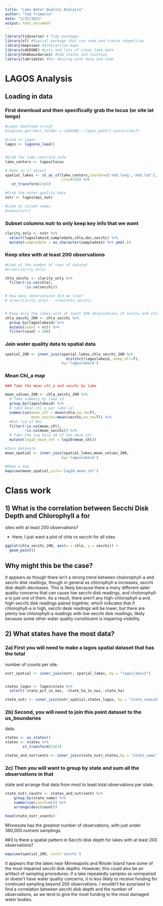 ```yaml
---
title: "Lake Water Quality Analysis"
author: "Tad Trimarco"
date: "2/22/2022"
output: html_document
---
```




```r
library(tidyverse) # Tidy packages
library(sf) #Spatial package that can read and create shapefiles 
library(mapview) #Interactive maps
library(LAGOSNE) #Lots and lots of clean lake data
library(USAboundaries) #USA states and counties
library(lubridate) #For dealing with date and time
```


# LAGOS Analysis


## Loading in data


### First download and then specifically grab the locus (or site lat longs)
```r
#Lagos download script
#lagosne_get(dest_folder = LAGOSNE:::lagos_path(),overwrite=T)

#Load in lagos
lagos <- lagosne_load()


#Grab the lake centroid info
lake_centers <- lagos$locus

# Make an sf object 
spatial_lakes <- st_as_sf(lake_centers,coords=c('nhd_long','nhd_lat'),
                          crs=4326) %>%
   st_transform(2163)

#Grab the water quality data
nutr <- lagos$epi_nutr

#Look at column names
#names(nutr)
```

### Subset columns nutr to only keep key info that we want


```r
clarity_only <- nutr %>%
  select(lagoslakeid,sampledate,chla,doc,secchi) %>%
  mutate(sampledate = as.character(sampledate) %>% ymd(.))

```


### Keep sites with at least 200 observations 

```r

#Look at the number of rows of dataset
#nrow(clarity_only)

chla_secchi <- clarity_only %>%
  filter(!is.na(chla),
         !is.na(secchi))

# How many observatiosn did we lose?
# nrow(clarity_only) - nrow(chla_secchi)


# Keep only the lakes with at least 200 observations of secchi and chla
chla_secchi_200 <- chla_secchi %>%
  group_by(lagoslakeid) %>%
  mutate(count = n()) %>%
  filter(count > 200)


```


### Join water quality data to spatial data

```r
spatial_200 <- inner_join(spatial_lakes,chla_secchi_200 %>%
                            distinct(lagoslakeid,.keep_all=T),
                          by='lagoslakeid')


```

### Mean Chl_a map

```r
### Take the mean chl_a and secchi by lake

mean_values_200 <- chla_secchi_200 %>%
  # Take summary by lake id
  group_by(lagoslakeid) %>%
  # take mean chl_a per lake id
  summarize(mean_chl = mean(chla,na.rm=T),
            mean_secchi=mean(secchi,na.rm=T)) %>%
  #Get rid of NAs
  filter(!is.na(mean_chl),
         !is.na(mean_secchi)) %>%
  # Take the log base 10 of the mean_chl
  mutate(log10_mean_chl = log10(mean_chl))

#Join datasets
mean_spatial <- inner_join(spatial_lakes,mean_values_200,
                          by='lagoslakeid') 

#Make a map
mapview(mean_spatial,zcol='log10_mean_chl')
```


# Class work

## 1) What is the correlation between Secchi Disk Depth and Chlorophyll a for
sites with at least 200 observations?

- Here, I just want a plot of chla vs secchi for all sites 

```r
ggplot(chla_secchi_200, aes(x = chla, y = secchi)) + 
  geom_point()
```


## Why might this be the case? 
It appears as though there isn't a strong trend between cholorophyll-a and secchi disk readings, though in general as chlorophyll-a increases, secchi disk depth decreases. This is likely because there a many different qater quality concerns that can cause low secchi disk readings, and cholorophyll-a is just one of them. As a result, there aren't any high-chlorophyll-a and high-secchi disk readings paired together, which indicates that if chlorophyll-a is high, secchi desk readings will be lower, but there are plenty low chlorophyll-a readings with low secchi disk readings, likely because some other water quality consitituent is impairing visibility.

## 2) What states have the most data? 

### 2a) First you will need to make a lagos spatial dataset that has the total 
number of counts per site.

```r

nutr_spatial <- inner_join(nutr, spatial_lakes, by = "lagoslakeid")


states_lagos <- lagos$state %>%
  select(-state_pct_in_nwi, -state_ha_in_nwi,-state_ha)

state_nutr <- inner_join(nutr_spatial,states_lagos, by = "state_zoneid")
```


### 2b) Second, you will need to join this point dataset to the us_boundaries 
data. 

```r
states <- us_states()
states <- states %>%
        st_transform(2163)

states_and_nutrients <- inner_join(state_nutr,states,by = "state_name")

```


### 2c) Then you will want to group by state and sum all the observations in that
state and arrange that data from most to least total observations per state. 

```r
state_nutr_counts <- states_and_nutrients %>%
    group_by(state_name) %>%
    summarize(count=n()) %>%
    arrange(desc(count))

head(state_nutr_counts)  
```


Minnesota has the greatest number of observations, with just under 360,000 nutrient samplings.


##3 Is there a spatial pattern in Secchi disk depth for lakes with at least 200 
observations?

```r
mapview(spatial_200, zcol='secchi')

```

It appears that the lakes near Minneapolis and Rhode Island have some of the most impaired secchi disk depths. However, this could also be an artifact of sampling procedures: if a lake repeatedly samples as unimpaired or doesn't have water quality concerns, it is less likely to receive funding for continued sampling beyond 200 observations. I wouldn't be surprised to find a correlation between secchi disk depth and the number of observations, as we tend to give the most funding to the most damaged water bodies.

